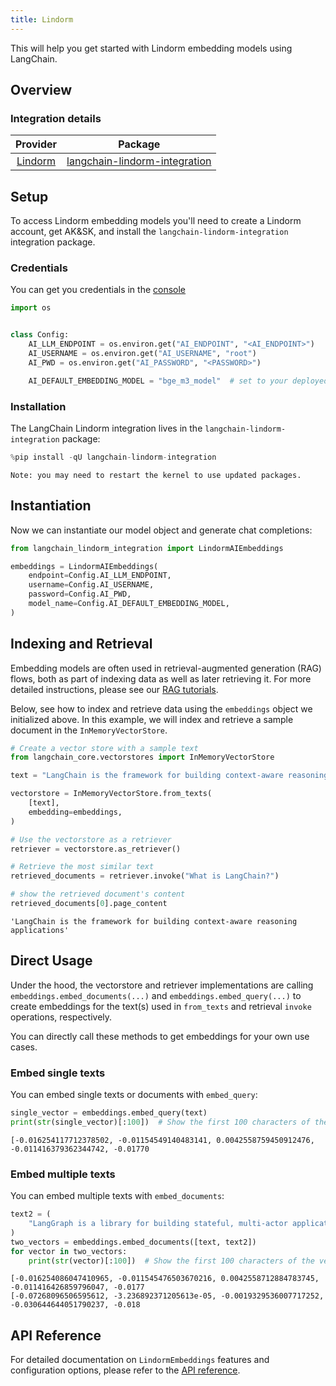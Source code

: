 ```yaml
---
title: Lindorm
---
```



This will help you get started with Lindorm embedding models using LangChain. 

## Overview
### Integration details

| Provider |              Package              |
|:--------:|:---------------------------------:|
| [Lindorm](/oss/python/integrations/providers/lindorm/) | [langchain-lindorm-integration](https://pypi.org/project/langchain-lindorm-integration/) |

## Setup


To access Lindorm embedding models you'll need to create a Lindorm account, get AK&SK, and install the `langchain-lindorm-integration` integration package.

### Credentials


You can get you credentials in the [console](https://lindorm.console.aliyun.com/cn-hangzhou/clusterhou/cluster?spm=a2c4g.11186623.0.0.466534e93Xj6tt)



```python
import os


class Config:
    AI_LLM_ENDPOINT = os.environ.get("AI_ENDPOINT", "<AI_ENDPOINT>")
    AI_USERNAME = os.environ.get("AI_USERNAME", "root")
    AI_PWD = os.environ.get("AI_PASSWORD", "<PASSWORD>")

    AI_DEFAULT_EMBEDDING_MODEL = "bge_m3_model"  # set to your deployed model
```

### Installation

The LangChain Lindorm integration lives in the `langchain-lindorm-integration` package:


```python
%pip install -qU langchain-lindorm-integration
```
```output
Note: you may need to restart the kernel to use updated packages.
```
## Instantiation

Now we can instantiate our model object and generate chat completions:



```python
from langchain_lindorm_integration import LindormAIEmbeddings

embeddings = LindormAIEmbeddings(
    endpoint=Config.AI_LLM_ENDPOINT,
    username=Config.AI_USERNAME,
    password=Config.AI_PWD,
    model_name=Config.AI_DEFAULT_EMBEDDING_MODEL,
)
```

## Indexing and Retrieval

Embedding models are often used in retrieval-augmented generation (RAG) flows, both as part of indexing data as well as later retrieving it. For more detailed instructions, please see our [RAG tutorials](/oss/python/tutorials/rag).

Below, see how to index and retrieve data using the `embeddings` object we initialized above. In this example, we will index and retrieve a sample document in the `InMemoryVectorStore`.


```python
# Create a vector store with a sample text
from langchain_core.vectorstores import InMemoryVectorStore

text = "LangChain is the framework for building context-aware reasoning applications"

vectorstore = InMemoryVectorStore.from_texts(
    [text],
    embedding=embeddings,
)

# Use the vectorstore as a retriever
retriever = vectorstore.as_retriever()

# Retrieve the most similar text
retrieved_documents = retriever.invoke("What is LangChain?")

# show the retrieved document's content
retrieved_documents[0].page_content
```



```output
'LangChain is the framework for building context-aware reasoning applications'
```


## Direct Usage

Under the hood, the vectorstore and retriever implementations are calling `embeddings.embed_documents(...)` and `embeddings.embed_query(...)` to create embeddings for the text(s) used in `from_texts` and retrieval `invoke` operations, respectively.

You can directly call these methods to get embeddings for your own use cases.

### Embed single texts

You can embed single texts or documents with `embed_query`:


```python
single_vector = embeddings.embed_query(text)
print(str(single_vector)[:100])  # Show the first 100 characters of the vector
```
```output
[-0.016254117712378502, -0.01154549140483141, 0.0042558759450912476, -0.011416379362344742, -0.01770
```
### Embed multiple texts

You can embed multiple texts with `embed_documents`:


```python
text2 = (
    "LangGraph is a library for building stateful, multi-actor applications with LLMs"
)
two_vectors = embeddings.embed_documents([text, text2])
for vector in two_vectors:
    print(str(vector)[:100])  # Show the first 100 characters of the vector
```
```output
[-0.016254086047410965, -0.011545476503670216, 0.0042558712884783745, -0.011416426859796047, -0.0177
[-0.07268096506595612, -3.236892371205613e-05, -0.0019329536007717252, -0.030644644051790237, -0.018
```
## API Reference

For detailed documentation on `LindormEmbeddings` features and configuration options, please refer to the [API reference](https://pypi.org/project/langchain-lindorm-integration/).
